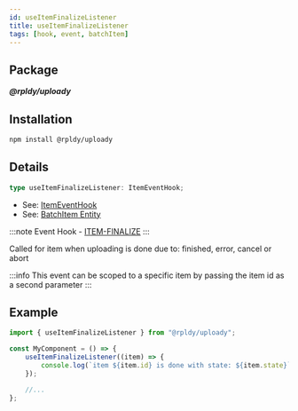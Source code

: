 ```yaml
---
id: useItemFinalizeListener
title: useItemFinalizeListener
tags: [hook, event, batchItem]
---
```


## Package

**_@rpldy/uploady_**

## Installation

```bash npm2yarn
npm install @rpldy/uploady
```

## Details

```typescript
type useItemFinalizeListener: ItemEventHook;
```

- See: [ItemEventHook](../types#itemeventhook)
- See: [BatchItem Entity](../entities#batchitem)

:::note
Event Hook - [ITEM-FINALIZE](../events#itemFinalize)
:::

Called for item when uploading is done due to: finished, error, cancel or abort

:::info
This event can be scoped to a specific item by passing the item id as a second parameter
:::

## Example

```javascript
import { useItemFinalizeListener } from "@rpldy/uploady";

const MyComponent = () => {
    useItemFinalizeListener((item) => {
        console.log(`item ${item.id} is done with state: ${item.state}`);
    });

    //...
};
```
